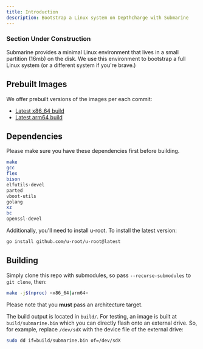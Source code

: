 ```yaml
---
title: Introduction
description: Bootstrap a Linux system on Depthcharge with Submarine
---
```


### Section Under Construction

Submarine provides a minimal Linux environment that lives in a small partition (16mb) on the disk. 
We use this environment to bootstrap a full Linux system (or a different system if you're brave.)


## Prebuilt Images

We offer prebuilt versions of the images per each commit:

- [Latest x86_64 build](https://nightly.link/FyraLabs/submarine/workflows/build/main/submarine-x86_64.zip)
- [Latest arm64 build](https://nightly.link/FyraLabs/submarine/workflows/build/main/submarine-arm64.zip)

## Dependencies

Please make sure you have these dependencies first before building.

```bash
make
gcc
flex
bison
elfutils-devel
parted
vboot-utils
golang
xz
bc
openssl-devel
```

Additionally, you'll need to install u-root. To install the latest version:

```bash
go install github.com/u-root/u-root@latest
```

## Building

Simply clone this repo with submodules, so pass `--recurse-submodules` to `git clone`, then:

```bash
make -j$(nproc) <x86_64|arm64>
```

Please note that you **must** pass an architecture target.

The build output is located in `build/`.
For testing, an image is built at `build/submarine.bin` which you can directly flash onto an external drive.
So, for example, replace `/dev/sdX` with the device file of the external drive:

```bash
sudo dd if=build/submarine.bin of=/dev/sdX
```